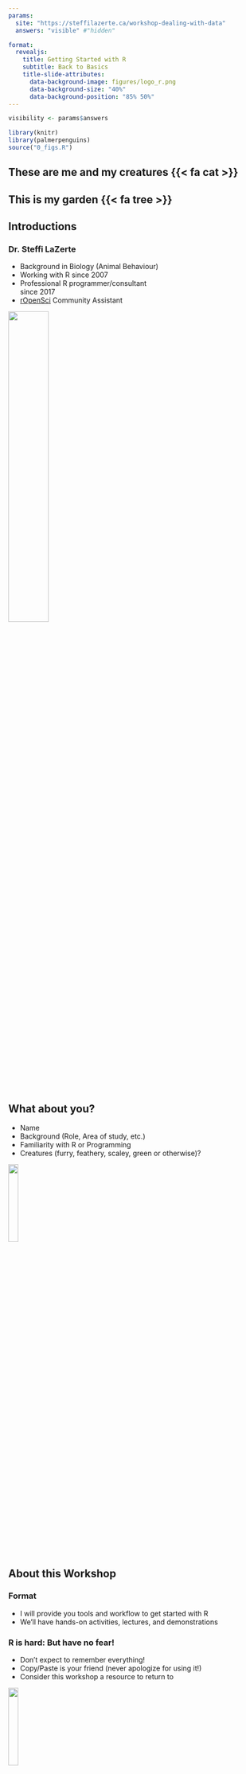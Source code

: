 ```yaml
---
params:
  site: "https://steffilazerte.ca/workshop-dealing-with-data"
  answers: "visible" #"hidden"

format: 
  revealjs:
    title: Getting Started with R
    subtitle: Back to Basics
    title-slide-attributes: 
      data-background-image: figures/logo_r.png
      data-background-size: "40%"
      data-background-position: "85% 50%"
---
```


```r
visibility <- params$answers

library(knitr)
library(palmerpenguins)
source("0_figs.R")
```

## These are me and my creatures {{< fa cat >}}{.pic background-color="black" background-image="figures/creatures.jpg" title="Three pictures. One showing Steffi with a cat on her backpack in the woods. One showing a cat and a man looking out of the car window. One showing a leashed cat looking out over the water from the front of a canoe"}

## This is my garden {{< fa tree >}} {.pic background-color="black" background-image="figures/garden.jpg" title="A lush and green front-yard, urban, vegetable garden"} 

## Introductions  {.nostretch}

### Dr. Steffi LaZerte

-   Background in Biology (Animal Behaviour)
-   Working with R since 2007
-   Professional R programmer/consultant<br>since 2017
-   [rOpenSci](https://ropensci.org) Community Assistant

![](figures/steffi_vivi.jpg){.absolute right=10 top=50 width=40% fig-alt="Steffi smiling and holding a cat in her arms"}

## What about you?

-   Name
-   Background (Role, Area of study, etc.)
-   Familiarity with R or Programming
-   Creatures (furry, feathery, scaley, green or otherwise)?

![](figures/horst_dragons.png){fig-align="center" width=20% fig-alt="Three very different looking dragons stand side by side. On the left, a very small blue dragon with spiky hair and no pattern. In the center, a green striped dragon. On the right, a large purple dragon with spots."}


## About this Workshop

### Format

-   I will provide you tools and workflow to get started with R
-   We'll have hands-on activities, lectures, and demonstrations

### R is hard: But have no fear!

-   [Don't expect to remember everything!]{.fragment .highlight-bold}
-   Copy/Paste is your friend (never apologize for using it!)
-   Consider this workshop a resource to return to


![](figures/horst_need_a_moment.png){fig-align="center" width=20% fig-alt="A frustrated little monster sits on the ground with his hat next to him, saying \"I just need a minute.\" Looking on empathetically is the R logo, with the word \"Error\" in many different styles behind it."}



# What is R?

## RStudio vs. R

::: {layout="[[-2, 5, -2, 5, -2]]" layout-valign="center"}
![RStudio](figures/logo_rstudio.png){width="80%" fig-alt="RStudio blue ball logo"}

![R](figures/logo_r.png){fig-alt="R logo, blue R with grey circle around the back"}
::: 

-   **RStudio** is not **R**
-   RStudio is a User Interface or IDE (integrated development environment)
    -   (i.e., Makes coding simpler)

## Open RStudio {.center}

## R is a Programming language

> A programming **language** is a way to give instructions in order to get a computer to do something

-   You need to know the language (i.e., the code)
-   Computers don't know what you mean, only what you type (unfortunately)
-   Spelling, punctuation, and capitalization all matter!

### For example {.spacer}

**R, what is 56 times 5.8?**

```r
#| code-line-numbers: false
56 * 5.8
```

## Use code to tell R what to do

::: fragment
### R, what is the average of numbers 1, 2, 3, 4? {.spacer}

```r
#| code-line-numbers: false
mean(c(1, 2, 3, 4))
```
:::

::: fragment
### R, save this value for later {.spacer}

```r
#| code-line-numbers: false
steffis_mean <- mean(c(1, 2, 3, 4))
```
:::

::: fragment
### R, multiply this value by 6 {.spacer}

```r
#| code-line-numbers: false
steffis_mean * 6
```
:::


# Why R?

## R is hard

![](figures/R_hard.png){fig-align="center" fig-alt="A complex R script"}

## But R is powerful (and reproducible)! {.nostretch}

![](figures/R_powerful2_edit.png){width="70%" fig-align="center" style="margin-top:5%" fig-alt="A screenshot of the R environment showing a data frame with 13 million observations"}

. . .

[(I made these slides with a mix of R and Quarto)]{.footnote}

## R is also beautiful

![](figures/spatial.png){fig-align="center" fig-alt="A colourful map of Manitoba"}

## R is affordable (i.e., free!) {.nostretch}

![](figures/R_free.png){width="70%" fig-align="center" style="margin-top:15%" fig-alt="Text reading: \"R is available as Free Software under the terms of the Free Software Foundation's GNU General Public License in source code form. It compiles and runss on a wide variety of UNIX platforms and similar systems (including FreeBSD and Linux), Windows and MacOS."}


## ImpostR Syndrome {.hide-title}

![](figures/impostR_en.png){.absolute top=10% fig-alt="Text reading \"Impost R Syndrome\" with the Blue R logo for the 'R'"}

## ImpostR Syndrome {.hide-title}

::: {layout="[[-100], [-100], [50,50]]"}
![](figures/impostR_en.png){fig-alt="Text reading \"Impost R Syndrome\" with the Blue R logo for the 'R'"}

![](figures/imposter.jpg){fig-alt="Two yellow circles. The one on the left has 'Imposter Syndrome' written above. Inside this yellow circle it says 'What I think others know', inside a small blue circle reads 'What I know'. The yellow circle on the right has 'Reality' written above. This yellow circle is made up of many small yellow circles with the label 'What others know', surrounding a small blue circle which reads 'What I know'"}
:::

[David Whittaker]{.footnote}

. . .

> **Moral of the story?**
>
> Make friends, code in groups, learn together and don't beat yourself up

## The Goal

![](figures/horst_monster1.jpg){.absolute left="10" bottom="150" width="50%" fig-alt="An R-logo with a scary face, and a small scared little fuzzy monster holding up a white flag in surrender while under a dark storm cloud. The text above says \"at first I was like…\""}

[Artwork by [\@allison_horst](https://github.com/allisonhorst/stats-illustrations)]{.footnote}

. . .

![](figures/horst_monster2.jpg){.absolute right="10" bottom="150" width="48%" fig-alt="A friendly, smiling R-logo jumping up to give a happy fuzzy monster a high-five under a smiling sun and next to colorful flowers. The text above reads \"but now it’s like…\""}





# About R

## Code, Output, Scripts

::: columns
::: {.column width="50%"}
### Code

-   The actual commands

### Output {.spacer}

-   The result of running code or a script

### Script {.spacer}

-   A text file full of code that you want to run
-   You should always keep your code in a script
:::

::: {.column .fragment width="50%"}
### For example:

```r
#| code-line-numbers: false
mean(c(1, 2, 3, 4))
```

[**Code**]{.absolute right="20" top="150"}
[**Output**]{.absolute right="20" top="190"}

![](figures/script.png){.absolute right="125" bottom="0" width="38%" fig-alt="A screenshot of a script in the RStudio window: many lines of code in a file called '4_analysis.R'"} 
[**Script**]{.absolute right="20" top="230"}
:::
:::

## RStudio Features

### Projects
- Handles working directories
- Organizes your work

:::{.fragment}
[Let's setup a project in RStudio!]{.note .absolute top=45% left=75%}
:::


:::{.fragment}
### Changing Options: Tools > Global Options

- General > Restore RData into workspace at startup (NO!)
- General > Save workspace to on exit (NEVER!)
- Code > Insert matching parens/quotes (Personal preference)
:::

:::{.fragment}
[Let's change some options in RStudio!]{.note .absolute top=45% left=75%}
:::

:::{.fragment}
### Packages
- Can use the package manager to install packages
- Can use the manager to load them as well, but not recommended
:::



# Getting Ready

:::{style="text-align:left; padding: 15px 200px 15px 200px"}
{{< fa folder-open >}} Open New File <br>
[(make sure you're in the RStudio Project)]{.small .hang}

{{< fa pen >}} Write `library(tidyverse)` at the top

{{< fa floppy-disk >}} Save this new script <br>
[(consider names like `intro.R` or `1_getting_started.R`)]{.small .hang}
:::


# Your first *real* code!

## First Code

```r
#| eval: false

# First load the packages
library(palmerpenguins)
library(ggplot2)

# Now create the figure
ggplot(data = penguins, aes(x = body_mass_g, y = bill_length_mm, colour = species)) +
  geom_point()
```
 
::: {.space-list .spacer}
1. **Copy/paste or type** this into the **script** window in RStudio
    - You may have to go to File \> New File \> R Script
2. Click on the **first line of code**
3. **Run the code**
    - Click 'Run' button (upper right) **or** 
    - Use the short-cut `Ctrl-Enter`
4. **Repeat** until all the code has run
:::

## First Code

```r
#| warning: true
#| fig-asp: 0.5
#| fig-align: center
#| fig-alt: |
#|   A scatterplot showing bill_length_mm by body_mass_g with points in
#|   three colours corresponding to three differen species
<<first_code>>
```

## First Code

```r
#| warning: true
#| fig-asp: 0.5
#| fig-align: center
#| code-line-numbers: "2,3"
#| fig-alt: |
#|   A scatterplot showing bill_length_mm by body_mass_g with points in
#|   three colours corresponding to three differen species
<<first_code>>
```

[Packages<br>`ggplot2` and `palmerpenguins`]{.note .absolute top="8%" left=55%}

## First Code

```r
#| warning: true
#| fig-asp: 0.5
#| fig-align: center
#| code-line-numbers: "2,3,6,7"
#| fig-alt: |
#|   A scatterplot showing bill_length_mm by body_mass_g with points in
#|   three colours corresponding to three differen species
<<first_code>>
```

[Functions<br>`library()`, `ggplot()`, `aes()`, `geom_point()`]{.note .absolute top="8%" left=55%}

## First Code

```r
#| warning: true
#| fig-asp: 0.5
#| fig-align: center
#| code-line-numbers: "6"
#| fig-alt: |
#|   A scatterplot showing bill_length_mm by body_mass_g with points in
#|   three colours corresponding to three differen species
<<first_code>>
```

[`+`<br>(Specific to `ggplot`)]{.note .absolute top=20% left=90% width=15%}

## First Code

```r
#| warning: true
#| fig-asp: 0.5
#| fig-align: center
#| fig-alt: |
#|   A scatterplot showing bill_length_mm by body_mass_g with points in
#|   three colours corresponding to three differen species
<<first_code>>
```

[Figure!]{.note .absolute bottom="30%" left=10%}

## First Code

```r
#| warning: true
#| fig-asp: 0.5
#| fig-align: center
#| fig-alt: |
#|   A scatterplot showing bill_length_mm by body_mass_g with points in
#|   three colours corresponding to three differen species
<<first_code>>
```

[Warning]{.note .absolute bottom=55% left=70%}

## First Code

```r
#| warning: true
#| fig-asp: 0.5
#| fig-align: center
#| code-line-numbers: "1,5"
#| fig-alt: |
#|   A scatterplot showing bill_length_mm by body_mass_g with points in
#|   three colours corresponding to three differen species
<<first_code>>
```

[Comments]{.note .absolute top="12%" left="35%"}



# R Basics: Objects

Objects are *things* in the environment  

(Check out the **Environment** pane in RStudio)



## functions()

### Do things, Return things

#### Does something but returns nothing {.spacer}
e.g., `write_csv()` - Saves the `mtcars` data frame as a csv file

```r
write_csv(mtcars, path = "mtcars.csv")
```


#### Does something and returns something {.spacer}
e.g., `sd()` - returns the standard deviation of a vector 

```r
sd(c(4, 10, 21, 55))
```

## functions()

- Functions can take **arguments** (think 'options')
- `data`, `x`, `y`, `colour`

```r
ggplot(data = msleep, aes(x = sleep_total, y = sleep_rem, colour = vore)) +
  geom_point()
```

. . .

- Arguments defined by **name** or by **position**
- With correct position, do not need to specify by name

::::{.columns}

:::{.column width="50%"}
### By name:
```r
mean(x = c(1, 5, 10))
```
:::

:::{.column width="50%"}
### By order:
```r
mean(c(1, 5, 10))
```
:::
::::


## functions()

### Watch out for 'hidden' arguments

::::{.columns}

:::{.column width="40%"}
#### By name:
```r
mean(x = c(1, 5, 10, NA), 
     na.rm = TRUE)
```
:::

:::{.column width="50%" .fragment}
#### By order:
```r
#| error: true
mean(c(1, 5, 10, NA), 
     TRUE)
```
:::
::::

:::{.fragment .center .spacer}
This error states that we've assigned the argument `trim` to a non-valid argument

Where did **`trim`** come from?
:::


## R documentation

```r
?mean
```

. . . 


![ ](figures/mean_docs.png){.absolute bottom=5% right=0% height=83% fig-alt="A screenshot of the documenation produced by running ?mean in the R console"}



## Data {.incremental}

Generally kept in `vectors` or `data.frames`

- These are objects with names (like functions)
- We can use `<-` to assign values to objects (assignment)

<p>

::::{.columns}

:::{.column width="40%"}
### Vector (1 dimension)

```r
my_letters <- c("a", "b", "c")
my_letters
```

- Use `c()` to create a vector
:::

:::{.column width="60%"}
### Data frame (2 dimensions)

```r
my_data <- data.frame(x = c("s1", "s2", "s3", "s4"),
                      y = c(101, 102, 103, 104),
                      z = c("a", "b", "c", "d"))
my_data
```


- Columns have different types of variables

:::
::::

[rows x columns]{.note .absolute bottom=0 left=70%}

## Your Turn: Vectors and Data frames

**Try out the following code...**

- What is the output in your console?
- How does your `environment` change (upper right panel)?

<p>

:::{.columns}

:::{.column width="40%"}
**Vectors** 
```r
a <- c("apples", 12, "bananas")
a
```
:::

:::{.column width="60%"}
**Data frames**
```r
my_data <- data.frame(x = c("s1", "s2", "s3", "s4"),
                      y = c(101, 102, 103, 104),
                      z = c("a", "b", "c", "d"))
my_data
```
:::
:::


## Your Turn: Vectors and Data frames

**Try out the following code...**

- What does `:` do?
- What does `c()` do?
- Why use a comma with data frames?

<p>

:::{.columns}

:::{.column width="50%"}
**Vectors** 

- Use `[index]` to access part of a vector
- Can access multiple parts at once
```r
a[2]
a[2:3]     # What does : do?
a[c(1, 3)] # What does c() do?

```
:::

:::{.column width="50%"}
**Data frames**  

- `x$colname` to pull columns out as vector
- `x[row, col]` to access rows/columns

```r
my_data[3, ]   # Why the comma?
my_data[3, 1]
my_data[, 1:2]
```
:::
:::


## Your Turn: Vectors and Data frames {visibility=`r visibility`}

**Try out the following code...**

:::{.columns}
:::{.column width="50%"}
**Vectors**
```r
```
:::

:::{.column width="50%"}
**Data frames** 
```r
```
:::
:::


# Miscellaneous


## R has spelling and punctuation

- R cares about spelling
- R is also case sensitive! (`Apple` is not the same as `apple`)

![](figures/horst_spelling.png){fig-align=center fig-alt="Comic panels of an alligator trying to debug some code. First panel: A confident looking alligator gets an error message. Second panel: a few minutes later, the error remains and the alligator is looking carefully at their code. Third panel: 10 minutes after that, the error remains and the alligator is giving a frustrated \"RAAAR\" while desperately typing. Fourth panel: The error remains, and the alligator looks exhausted and exasperated, and a thought bubble reads \"maybe it's a bug.\" Fifth panel: A friendly flamingo comes over to take a look, and reads aloud from the problematic code a spelling error: \"L-E-N-G-H-T.\" Only the tail of the alligator is visible as it stomp stomp stomps out of the panel roaring."}

[Artwork by [\@allison_horst](https://github.com/allisonhorst/stats-illustrations)]{.footnote}

## R has spelling and punctuation

- Commas are used to separate arguments in functions


This is correct:
```r
mean(c(5, 7, 10))  # [1] 7.333333
```

This is **not** correct:
```r
#| eval: false
mean(c(5 7 10))
```

:::{.center .spacer .fragment}
[\>80% of learning R is learning to **troubleshoot**!]{.note}
:::

## R has spelling and punctuation

#### Spaces usually don't matter unless they change meanings

```r
5>=6    # [1] FALSE
5 >=6   # [1] FALSE
5 >= 6  # [1] FALSE
5 > = 6 # Error: unexpected '=' in "5 > ="
```

#### Periods don't matter either, but can be used in the same way as letters
  (But don't)

```r
apple.oranges <- "fruit"
```


## Assignments and Equal signs

#### Use `<-` to assign values to objects

```r
a <- "hello"
```

#### Use `=` to set function arguments

```r
mean(x = c(4, 9, 10))
```

#### Use `==` to determine equivalence (logical)

```r
10 == 10 # [1] TRUE
10 == 9  # [1] FALSE
```


## Braces/Brackets

### Round brackets: `()`

- Identify functions (even if there are no arguments)

```r
Sys.Date() # Get the Current Date
```


:::{.fragment}
- Without the `()`, R spits out information on the function:

```r
Sys.Date
```
::: 


:::{.fragment .spacer .center}
[`()` must be associated with a **function** [(Well, _almost_ always)]{.small}]{.note}
:::


## Square brackets: `[]`

- Extract parts of objects  

```r
LETTERS
LETTERS[1]
LETTERS[26]
```

. . . 

:::{.spacer .center}
[`[]` have to be associated with an **object** that has dimensions  [(Always!)]{.small}]{.note}
:::

## Improving code readability

#### Use spaces like you would in sentences:
```r
a <- mean(c(4, 10, 13))
```

is easier to read than 

```r
a<-mean(c(4,10,13))
```


(But the same, coding-wise)


## Improving code readability

#### Don't be afraid to use line breaks ('Enters') to make the code more readable

**Hard to read**
```r
a <- data.frame(exp = c("A", "B", "A", "B", "A", "B"), sub = c("A1", "A1", "A2", "A2", "A3", "A3"), res = c(10, 12, 45, 12, 12, 13))
```

**Easier to read**
```r
a <- data.frame(exp = c("A", "B", "A", "B", "A", "B"), 
                sub = c("A1", "A1", "A2", "A2", "A3", "A3"), 
                res = c(10, 12, 45, 12, 12, 13))
```


(But the same, coding-wise)

## Let's go!

![](figures/happy_r.png){fig-align=center fig-alt="A friendly, smiling R-logo jumping up to give a happy fuzzy monster a high-five under a smiling sun and next to colorful flowers. The text above reads \"but now it’s like…\""}


[Artwork by [\@allison_horst](https://github.com/allisonhorst/stats-illustrations)]{.footnote}
